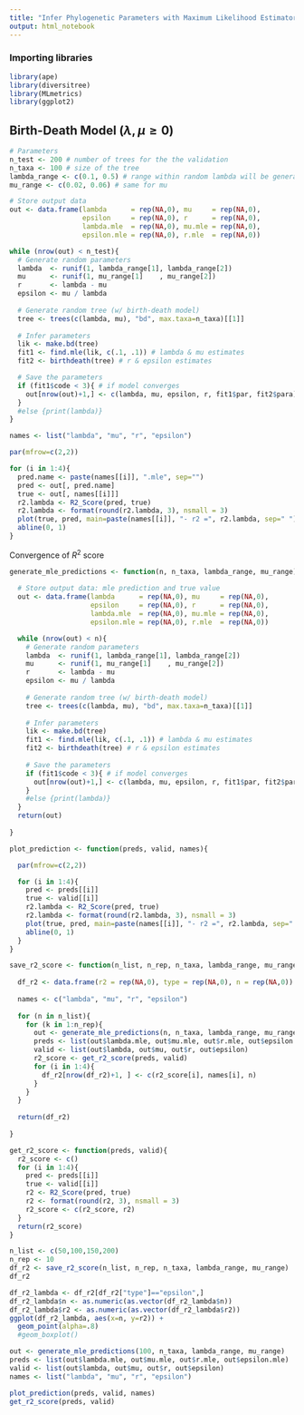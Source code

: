 ```yaml
---
title: "Infer Phylogenetic Parameters with Maximum Likelihood Estimator"
output: html_notebook
---
```



### Importing libraries 

```r
library(ape)
library(diversitree)
library(MLmetrics)
library(ggplot2)
```


## Birth-Death Model ($\lambda , \mu \geq 0$)

```r

# Parameters  
n_test <- 200 # number of trees for the the validation
n_taxa <- 100 # size of the tree 
lambda_range <- c(0.1, 0.5) # range within random lambda will be generated 
mu_range <- c(0.02, 0.06) # same for mu

# Store output data 
out <- data.frame(lambda      = rep(NA,0), mu     = rep(NA,0),
                  epsilon     = rep(NA,0), r      = rep(NA,0),
                  lambda.mle  = rep(NA,0), mu.mle = rep(NA,0),
                  epsilon.mle = rep(NA,0), r.mle  = rep(NA,0)) 

while (nrow(out) < n_test){
  # Generate random parameters
  lambda  <- runif(1, lambda_range[1], lambda_range[2])
  mu      <- runif(1, mu_range[1]    , mu_range[2]) 
  r       <- lambda - mu
  epsilon <- mu / lambda 
  
  # Generate random tree (w/ birth-death model)
  tree <- trees(c(lambda, mu), "bd", max.taxa=n_taxa)[[1]]
  
  # Infer parameters 
  lik <- make.bd(tree)
  fit1 <- find.mle(lik, c(.1, .1)) # lambda & mu estimates 
  fit2 <- birthdeath(tree) # r & epsilon estimates 

  # Save the parameters
  if (fit1$code < 3){ # if model converges
    out[nrow(out)+1,] <- c(lambda, mu, epsilon, r, fit1$par, fit2$para)
  }
  #else {print(lambda)}
}
```


```r

names <- list("lambda", "mu", "r", "epsilon")

par(mfrow=c(2,2))

for (i in 1:4){
  pred.name <- paste(names[[i]], ".mle", sep="")
  pred <- out[, pred.name]
  true <- out[, names[[i]]]
  r2.lambda <- R2_Score(pred, true)
  r2.lambda <- format(round(r2.lambda, 3), nsmall = 3)
  plot(true, pred, main=paste(names[[i]], "- r2 =", r2.lambda, sep=" "))
  abline(0, 1)
}
```

Convergence of $R^2$ score 

```r
generate_mle_predictions <- function(n, n_taxa, lambda_range, mu_range){
  
  # Store output data: mle prediction and true value
  out <- data.frame(lambda      = rep(NA,0), mu     = rep(NA,0),
                    epsilon     = rep(NA,0), r      = rep(NA,0),
                    lambda.mle  = rep(NA,0), mu.mle = rep(NA,0),
                    epsilon.mle = rep(NA,0), r.mle  = rep(NA,0)) 

  while (nrow(out) < n){
    # Generate random parameters
    lambda  <- runif(1, lambda_range[1], lambda_range[2])
    mu      <- runif(1, mu_range[1]    , mu_range[2]) 
    r       <- lambda - mu
    epsilon <- mu / lambda 
    
    # Generate random tree (w/ birth-death model)
    tree <- trees(c(lambda, mu), "bd", max.taxa=n_taxa)[[1]]
    
    # Infer parameters 
    lik <- make.bd(tree)
    fit1 <- find.mle(lik, c(.1, .1)) # lambda & mu estimates 
    fit2 <- birthdeath(tree) # r & epsilon estimates 
  
    # Save the parameters
    if (fit1$code < 3){ # if model converges
      out[nrow(out)+1,] <- c(lambda, mu, epsilon, r, fit1$par, fit2$para)
    }
    #else {print(lambda)}
  }
  return(out)
  
}
```

```r
plot_prediction <- function(preds, valid, names){

  par(mfrow=c(2,2))

  for (i in 1:4){
    pred <- preds[[i]]
    true <- valid[[i]]
    r2.lambda <- R2_Score(pred, true)
    r2.lambda <- format(round(r2.lambda, 3), nsmall = 3)
    plot(true, pred, main=paste(names[[i]], "- r2 =", r2.lambda, sep=" "))
    abline(0, 1)
  }
}
```

```r
save_r2_score <- function(n_list, n_rep, n_taxa, lambda_range, mu_range){
  
  df_r2 <- data.frame(r2 = rep(NA,0), type = rep(NA,0), n = rep(NA,0)) 
  
  names <- c("lambda", "mu", "r", "epsilon")
  
  for (n in n_list){
    for (k in 1:n_rep){
      out <- generate_mle_predictions(n, n_taxa, lambda_range, mu_range)
      preds <- list(out$lambda.mle, out$mu.mle, out$r.mle, out$epsilon.mle)
      valid <- list(out$lambda, out$mu, out$r, out$epsilon)
      r2_score <- get_r2_score(preds, valid)
      for (i in 1:4){
        df_r2[nrow(df_r2)+1, ] <- c(r2_score[i], names[i], n)
      }
    }
  }
  
  return(df_r2)
  
}
```

```r
get_r2_score <- function(preds, valid){
  r2_score <- c()
  for (i in 1:4){
    pred <- preds[[i]]
    true <- valid[[i]]
    r2 <- R2_Score(pred, true)
    r2 <- format(round(r2, 3), nsmall = 3)
    r2_score <- c(r2_score, r2)
  }
  return(r2_score)
}
```

```r
n_list <- c(50,100,150,200)
n_rep <- 10
df_r2 <- save_r2_score(n_list, n_rep, n_taxa, lambda_range, mu_range)
df_r2
```

```r
df_r2_lambda <- df_r2[df_r2["type"]=="epsilon",]
df_r2_lambda$n <- as.numeric(as.vector(df_r2_lambda$n))
df_r2_lambda$r2 <- as.numeric(as.vector(df_r2_lambda$r2))
ggplot(df_r2_lambda, aes(x=n, y=r2)) + 
  geom_point(alpha=.8)
  #geom_boxplot() 
```



```r
out <- generate_mle_predictions(100, n_taxa, lambda_range, mu_range)
preds <- list(out$lambda.mle, out$mu.mle, out$r.mle, out$epsilon.mle)
valid <- list(out$lambda, out$mu, out$r, out$epsilon)
names <- list("lambda", "mu", "r", "epsilon")

plot_prediction(preds, valid, names)
get_r2_score(preds, valid)
```

